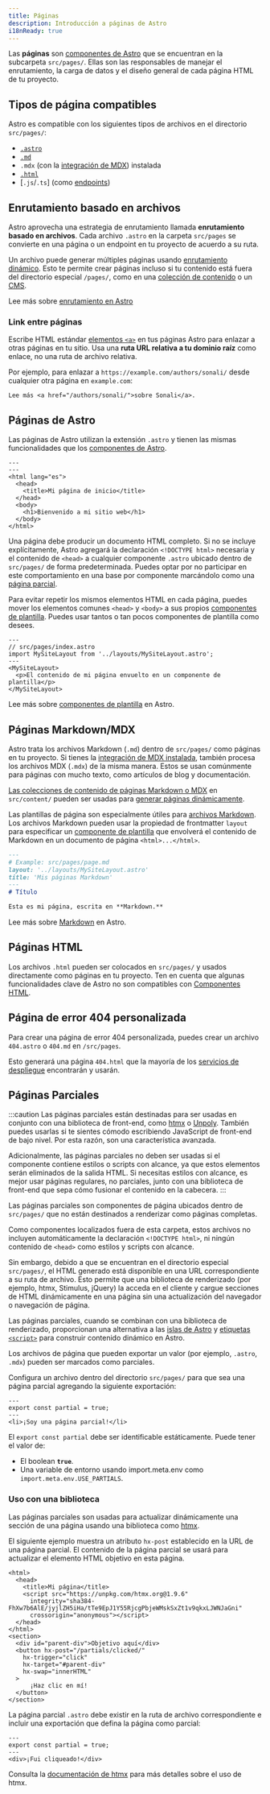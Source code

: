 ```yaml
---
title: Páginas
description: Introducción a páginas de Astro
i18nReady: true
---
```


Las **páginas** son [componentes de Astro](/es/basics/astro-components/) que se encuentran en la subcarpeta `src/pages/`. Ellas son las responsables de manejar el enrutamiento, la carga de datos y el diseño general de cada página HTML de tu proyecto.

## Tipos de página compatibles

Astro es compatible con los siguientes tipos de archivos en el directorio `src/pages/`:

- [`.astro`](#páginas-de-astro)
- [`.md`](#páginas-markdownmdx)
- `.mdx` (con la [integración de MDX](/es/guides/integrations-guide/mdx/#instalación)) instalada
- [`.html`](#páginas-html)
- [`.js`/`.ts`] (como [endpoints](/es/basics/endpoints/))


## Enrutamiento basado en archivos

Astro aprovecha una estrategia de enrutamiento llamada **enrutamiento basado en archivos**. Cada archivo `.astro` en la carpeta `src/pages` se convierte en una página o un endpoint en tu proyecto de acuerdo a su ruta.

Un archivo puede generar múltiples páginas usando [enrutamiento dinámico](/es/basics/routing/#rutas-dinámicas). Esto te permite crear páginas incluso si tu contenido está fuera del directorio especial `/pages/`, como en una [colección de contenido](/es/guides/content-collections/) o un [CMS](/es/guides/cms/).

<ReadMore>Lee más sobre [enrutamiento en Astro](/es/basics/routing/)</ReadMore>

### Link entre páginas

Escribe HTML estándar [elementos `<a>`](https://developer.mozilla.org/es/docs/Web/HTML/Element/a) en tus páginas Astro para enlazar a otras páginas en tu sitio. Usa una **ruta URL relativa a tu dominio raíz** como enlace, no una ruta de archivo relativa.

Por ejemplo, para enlazar a `https://example.com/authors/sonali/` desde cualquier otra página en `example.com`:

```astro title="src/pages/index.astro"
Lee más <a href="/authors/sonali/">sobre Sonali</a>.
```

## Páginas de Astro

Las páginas de Astro utilizan la extensión `.astro` y tienen las mismas funcionalidades que los [componentes de Astro](/es/basics/astro-components/).

```astro title="src/pages/index.astro"
---
---
<html lang="es">
  <head>
    <title>Mi página de inicio</title>
  </head>
  <body>
    <h1>Bienvenido a mi sitio web</h1>
  </body>
</html>
```

Una página debe producir un documento HTML completo. Si no se incluye explícitamente, Astro agregará la declaración `<!DOCTYPE html>` necesaria y el contenido de `<head>` a cualquier componente `.astro` ubicado dentro de `src/pages/` de forma predeterminada. Puedes optar por no participar en este comportamiento en una base por componente marcándolo como una [página parcial](#páginas-parciales).

Para evitar repetir los mismos elementos HTML en cada página, puedes mover los elementos comunes `<head>` y `<body>` a sus propios [componentes de plantilla](/es/basics/layouts/). Puedes usar tantos o tan pocos componentes de plantilla como desees.

```astro {3} /</?MySiteLayout>/
---
// src/pages/index.astro
import MySiteLayout from '../layouts/MySiteLayout.astro';
---
<MySiteLayout>
  <p>El contenido de mi página envuelto en un componente de plantilla</p>
</MySiteLayout>
```

<ReadMore>Lee más sobre [componentes de plantilla](/es/basics/layouts/) en Astro.</ReadMore>

## Páginas Markdown/MDX

Astro trata los archivos Markdown (`.md`) dentro de `src/pages/` como páginas en tu proyecto. Si tienes la [integración de MDX instalada](/es/guides/integrations-guide/mdx/#instalación), también procesa los archivos MDX (`.mdx`) de la misma manera. Estos se usan comúnmente para páginas con mucho texto, como artículos de blog y documentación.

[Las colecciones de contenido de páginas Markdown o MDX](/es/guides/content-collections/) en `src/content/` pueden ser usadas para [generar páginas dinámicamente](/es/basics/routing/#rutas-dinámicas).

Las plantillas de página son especialmente útiles para [archivos Markdown](#páginas-markdownmdx). Los archivos Markdown pueden usar la propiedad de frontmatter `layout` para especificar un [componente de plantilla](/es/basics/layouts/) que envolverá el contenido de Markdown en un  documento de página `<html>...</html>`.

```md {3}
---
# Example: src/pages/page.md
layout: '../layouts/MySiteLayout.astro'
title: 'Mis páginas Markdown'
---
# Título

Esta es mi página, escrita en **Markdown.**
```

<ReadMore>Lee más sobre [Markdown](/es/guides/markdown-content/) en Astro.</ReadMore>

## Páginas HTML

Los archivos `.html` pueden ser colocados en `src/pages/` y usados directamente como páginas en tu proyecto. Ten en cuenta que algunas funcionalidades clave de Astro no son compatibles con [Componentes HTML](/es/basics/astro-components/#componentes-html).

## Página de error 404 personalizada

Para crear una página de error 404 personalizada, puedes crear un archivo `404.astro` o `404.md` en `/src/pages`.

Esto generará una página `404.html` que la mayoría de los [servicios de despliegue](/es/guides/deploy/) encontrarán y usarán.

## Páginas Parciales

<p><Since v="3.4.0" /></p>

:::caution
Las páginas parciales están destinadas para ser usadas en conjunto con una biblioteca de front-end, como [htmx](https://htmx.org/) o [Unpoly](https://unpoly.com/). También puedes usarlas si te sientes cómodo escribiendo JavaScript de front-end de bajo nivel. Por esta razón, son una característica avanzada.

Adicionalmente, las páginas parciales no deben ser usadas si el componente contiene estilos o scripts con alcance, ya que estos elementos serán eliminados de la salida HTML. Si necesitas estilos con alcance, es mejor usar páginas regulares, no parciales, junto con una biblioteca de front-end que sepa cómo fusionar el contenido en la cabecera.
:::

Las páginas parciales son componentes de página ubicados dentro de `src/pages/` que no están destinados a renderizar como páginas completas.

Como componentes localizados fuera de esta carpeta, estos archivos no incluyen automáticamente la declaración `<!DOCTYPE html>`, ni ningún contenido de `<head>` como estilos y scripts con alcance.

Sin embargo, debido a que se encuentran en el directorio especial `src/pages/`, el HTML generado está disponible en una URL correspondiente a su ruta de archivo. Esto permite que una biblioteca de renderizado (por ejemplo, htmx, Stimulus, jQuery) la acceda en el cliente y cargue secciones de HTML dinámicamente en una página sin una actualización del navegador o navegación de página.

Las páginas parciales, cuando se combinan con una biblioteca de renderizado, proporcionan una alternativa a las [islas de Astro](/es/concepts/islands/) y [etiquetas `<script>`](/es/guides/client-side-scripts/) para construir contenido dinámico en Astro.

Los archivos de página que pueden exportar un valor (por ejemplo, `.astro`, `.mdx`) pueden ser marcados como parciales.

Configura un archivo dentro del directorio `src/pages/` para que sea una página parcial agregando la siguiente exportación:

```astro title="src/pages/partial.astro" ins={2}
---
export const partial = true;
---
<li>¡Soy una página parcial!</li>
```

El `export const partial` debe ser identificable estáticamente. Puede tener el valor de:

- El boolean __`true`__.
- Una variable de entorno usando import.meta.env como `import.meta.env.USE_PARTIALS`.

### Uso con una biblioteca

 Las páginas parciales son usadas para actualizar dinámicamente una sección de una página usando una biblioteca como [htmx](https://htmx.org/).

 El siguiente ejemplo muestra un atributo `hx-post` establecido en la URL de una página parcial. El contenido de la página parcial se usará para actualizar el elemento HTML objetivo en esta página.

```astro title="src/pages/index.astro" 'hx-post="/partials/clicked/"'
<html>
  <head>
    <title>Mi página</title>
    <script src="https://unpkg.com/htmx.org@1.9.6"
      integrity="sha384-FhXw7b6AlE/jyjlZH5iHa/tTe9EpJ1Y55RjcgPbjeWMskSxZt1v9qkxLJWNJaGni"
      crossorigin="anonymous"></script>
  </head>
</html>
<section>
  <div id="parent-div">Objetivo aquí</div>
  <button hx-post="/partials/clicked/"
    hx-trigger="click"
    hx-target="#parent-div"
    hx-swap="innerHTML"
  >
      ¡Haz clic en mí!
  </button>
</section>
```

La página parcial `.astro` debe existir en la ruta de archivo correspondiente e incluir una exportación que defina la página como parcial:

```astro title="src/pages/partials/clicked.astro" {2}
---
export const partial = true;
---
<div>¡Fui cliqueado!</div>
```

Consulta la [documentación de htmx](https://htmx.org/docs/) para más detalles sobre el uso de htmx.
